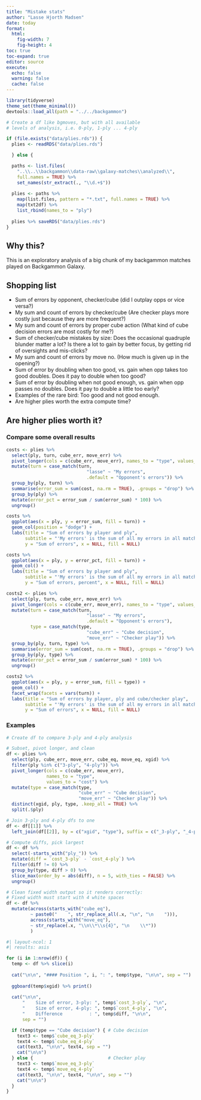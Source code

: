```yaml
---
title: "Mistake stats"
author: "Lasse Hjorth Madsen"
date: today 
format: 
  html:
    fig-width: 7
    fig-height: 4
toc: true
toc-expand: true
editor: source
execute:
  echo: false
  warning: false
  cache: false
---
```


```r
library(tidyverse)
theme_set(theme_minimal())
devtools::load_all(path = "../../backgammon")
```

```r
# Create a df like bgmoves, but with all available
# levels of analysis, i.e. 0-ply, 1-ply ... 4-ply

if (file.exists("data/plies.rds")) {
  plies <- readRDS("data/plies.rds")

  } else {

  paths <- list.files(
    "..\\..\\backgammon\\data-raw\\galaxy-matches\\analyzed\\",
    full.names = TRUE) %>%
    set_names(str_extract(., "\\d.+$"))
  
  plies <- paths %>% 
    map(list.files, pattern = "*.txt", full.names = TRUE) %>% 
    map(txt2df) %>% 
    list_rbind(names_to = "ply")
  
  plies %>% saveRDS("data/plies.rds")
}
```

## Why this?

This is an exploratory analysis of a big chunk of my backgammon matches played on Backgammon Galaxy.

## Shopping list

- Sum of errors by opponent, checker/cube (did I outplay opps or vice versa?)
- My sum and count of errors by checker/cube (Are checker plays more costly just because they are more frequent?)
- My sum and count of errors by proper cube action (What kind of cube decision errors are most costly for me?)
- Sum of checker/cube mistakes by size: Does the occasional quadruple blunder matter a lot? Is there a lot to gain by better focus, by getting rid of oversights and mis-clicks?
- My sum and count of errors by move no. (How much is given up in the opening?)
- Sum of error by doubling when too good, vs. gain when opp takes too good doubles. Does it pay to double when too good?
- Sum of error by doubling when not good enough, vs. gain when opp passes no doubles. Does it pay to double a little too early?
- Examples of the rare bird: Too good and not good enough.
- Are higher plies worth the extra compute time?


## Are higher plies worth it?

### Compare some overall results

```r
costs <- plies %>%
  select(ply, turn, cube_err, move_err) %>% 
  pivot_longer(cols = c(cube_err, move_err), names_to = "type", values_to = "cost") %>% 
  mutate(turn = case_match(turn, 
                              "lasse" ~ "My errors", 
                              .default = "Opponent's errors")) %>% 
  group_by(ply, turn) %>% 
  summarise(error_sum = sum(cost, na.rm = TRUE), .groups = "drop") %>% 
  group_by(ply) %>% 
  mutate(error_pct = error_sum / sum(error_sum) * 100) %>% 
  ungroup()
```

```r
costs %>% 
  ggplot(aes(x = ply, y = error_sum, fill = turn)) +
  geom_col(position = "dodge") +
  labs(title = "Sum of errors by player and ply", 
       subtitle = "'My errors' is the sum of all my errors in all matches",
       y = "Sum of errors", x = NULL, fill = NULL)
```

```r
costs %>% 
  ggplot(aes(x = ply, y = error_pct, fill = turn)) +
  geom_col() +
  labs(title = "Sum of errors by player and ply", 
       subtitle = "'My errors' is the sum of all my errors in all matches, in percent of total sum of errors",
       y = "Sum of errors, percent", x = NULL, fill = NULL)
```

```r
costs2 <- plies %>%
  select(ply, turn, cube_err, move_err) %>% 
  pivot_longer(cols = c(cube_err, move_err), names_to = "type", values_to = "cost") %>% 
  mutate(turn = case_match(turn, 
                              "lasse" ~ "My errors", 
                              .default = "Opponent's errors"),
         type = case_match(type, 
                              "cube_err" ~ "Cube decision", 
                              "move_err" ~ "Checker play")) %>% 
  group_by(ply, turn, type) %>% 
  summarise(error_sum = sum(cost, na.rm = TRUE), .groups = "drop") %>% 
  group_by(ply, type) %>% 
  mutate(error_pct = error_sum / sum(error_sum) * 100) %>% 
  ungroup()
```

```r
costs2 %>% 
  ggplot(aes(x = ply, y = error_sum, fill = type)) +
  geom_col() +
  facet_wrap(facets = vars(turn)) +
  labs(title = "Sum of errors by player, ply and cube/checker play", 
       subtitle = "'My errors' is the sum of all my errors in all matches",
       y = "Sum of errors", x = NULL, fill = NULL)
```

### Examples

```r
# Create df to compare 3-ply and 4-ply analysis

# Subset, pivot longer, and clean
df <- plies %>% 
  select(ply, cube_err, move_err, cube_eq, move_eq, xgid) %>% 
  filter(ply %in% c("3-ply", "4-ply")) %>% 
  pivot_longer(cols = c(cube_err, move_err), 
               names_to = "type", 
               values_to = "cost") %>% 
  mutate(type = case_match(type,
                           "cube_err" ~ "Cube decision", 
                           "move_err" ~ "Checker play")) %>% 
  distinct(xgid, ply, type, .keep_all = TRUE) %>% 
  split(.$ply)

# Join 3-ply and 4-ply dfs to one
df <- df[[1]] %>% 
  left_join(df[[2]], by = c("xgid", "type"), suffix = c("_3-ply", "_4-ply"))

# Compute diffs, pick largest
df <- df %>% 
  select(-starts_with("ply_")) %>% 
  mutate(diff = `cost_3-ply` - `cost_4-ply`) %>% 
  filter(diff != 0) %>% 
  group_by(type, diff > 0) %>% 
  slice_max(order_by = abs(diff), n = 5, with_ties = FALSE) %>% 
  ungroup()

# Clean fixed width output so it renders correctly:
# Fixed width must start with 4 white spaces
df <- df %>% 
  mutate(across(starts_with("cube_eq"), 
         ~ paste0("    ", str_replace_all(.x, "\n", "\n    "))),
         across(starts_with("move_eq"), 
         ~ str_replace(.x, "\\n\\*\\s{4}", "\n    \\*"))
         )
```

```r
#| layout-ncol: 1
#| results: asis

for (i in 1:nrow(df)) { 
  temp <- df %>% slice(i)
  
  cat("\n\n", "#### Position ", i, ": ", temp$type, "\n\n", sep = "")
  
  ggboard(temp$xgid) %>% print()
  
  cat("\n\n",
      "    Size of error, 3-ply: ", temp$`cost_3-ply`, "\n",
      "    Size of error, 4-ply: ", temp$`cost_4-ply`, "\n",
      "    Difference          : ", temp$diff, "\n\n", 
      sep = "")

  if (temp$type == "Cube decision") { # Cube decision
    text3 <- temp$`cube_eq_3-ply` 
    text4 <- temp$`cube_eq_4-ply` 
    cat(text3, "\n\n", text4, sep = "")
    cat("\n\n")
  } else {                            # Checker play
    text3 <- temp$`move_eq_3-ply` 
    text4 <- temp$`move_eq_4-ply` 
    cat(text3, "\n\n", text4, "\n\n", sep = "")
    cat("\n\n")
  }
}
```

